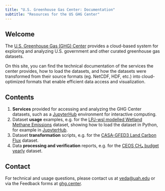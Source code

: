 ```yaml
---
title: "U.S. Greenhouse Gas Center: Documentation"
subtitle: "Resources for the US GHG Center"
---
```


## Welcome {#welcome}

The [U.S. Greenhouse Gas (GHG) Center](https://ghg.center) provides a cloud-based system for exploring and analyzing U.S. government and other curated greenhouse gas datasets.

On this site, you can find the technical documentation of the services the center provides, how to load the datasets, and how the datasets were transformed from their source formats (eg. NetCDF, HDF, etc.) into cloud-optimized formats that enable efficient data access and visualization.


## Contents

1. **Services** provided for accessing and analyzing the GHG Center datasets, such as a [JupyterHub](services/jupyterhub.qmd) environment for interactive computing.
2. Dataset **usage** examples, e.g. for the [LPJ-wsl modelled Wetland Methane Emissions](user_data_notebooks/lpjwsl-wetlandch4-grid-v1_User_Notebook.ipynb) dataset, showing how to load the dataset in Python, for example in [JupyterHub](services/jupyterhub.qmd).
3. Dataset **transformation** scripts, e.g. for the [CASA-GFED3 Land Carbon Flux](cog_transformation/casagfed-carbonflux-monthgrid-v3.ipynb) dataset.
4. Data **processing and verification** reports, e.g. for the [CEOS CH₄ budget yearly](processing_and_verification_reports/gosat-based-ch4budget-yeargrid-v1_Processing and Verification Report.qmd) dataset.


## Contact

For technical and usage questions, please contact us at [veda@uah.edu](mailto:veda@uah.edu) or via the Feedback forms at [ghg.center](https://ghg.center).